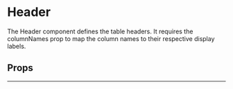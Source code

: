 
<Meta of={RoschHeaderStories} />

# Header


The Header component defines the table headers. It requires the columnNames prop to map the column names to their respective display labels.

## Props
<Controls of={RoschHeaderStories.DefaultCell} />

---